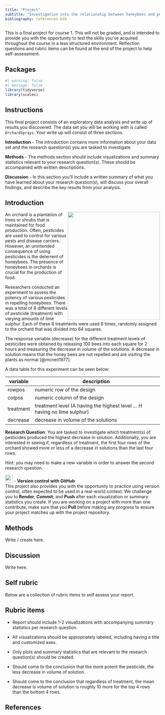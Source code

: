 ```yaml
---
title: "Project"
subtitle: "Investigation into the relationship between honeybees and pesticides on orchards"
bibliography: references.bib
---
```


::: callout-important
This is a final project for course 1. This will not be graded, and is intended to provide you with the opportunity to test the skills you've acquired throughout the course in a less structured environment. Reflection questions and rubric items can be found at the end of the project to help self-assessment.
:::

## Packages 

```r
#| warning: false
#| message: false
library(tidyverse)
library(scales)
```


## Instructions

This final project consists of an exploratory data analysis and write up of results you discovered. The data set you will be working with is called `OrchardSprays`. Your write up will consist of three sections.

**Introduction** - The introduction contains more information about your data set and the research question(s) you are tasked to investigate.  

**Methods** - The methods section should include visualizations and summary statistics relevant to your research question(s). These should be accompanied with written descriptions.

**Discussion** - In this section you’ll include a written summary of what you have learned about your research question(s), will discuss your overall findings, and describe the key results from your analysis.

## Introduction

![](images/orchard.jpg){style="float: right;" fig-align="center" width="300" height="350"}

An orchard is a plantation of trees or shrubs that is maintained for food production. Often, pesticides are used to control for various pests and disease carriers. However, an unintended consequence of using pesticides is the deterrent of honeybees. The presence of honeybees in orchards is crucial for the production of food.

Researchers conducted an experiment to assess the potency of various pesticides in repelling honeybees. There was a total of 8 different levels of pesticide (treatment) with varying amounts of lime sulphur. Each of these 8 treatments were used 8 times, randomly assigned to the orchard that was divided into 64 squares.

The response variable (decrease) for the different treatment levels of pesticides were obtained by releasing 100 bees into each square for 2 hours and measuring the decrease in volume of the solutions. A decrease in solution means that the honey bees are not repelled and are visiting the plants as normal [@mcneil1977]. 

A data table for this experiment can be seen below:

| variable  | description                                                               |
|-----------|---------------------------------------------------------------------------|
| rowpos    | numeric row of the design                                                 |
| colpos    | numeric column of the design                                              |
| treatment | treatment level (A having the highest level ... H having no lime sulphur) |
| decrease  | decrease in volume of the solutions                                       |

**Research Question**: You are tasked to investigate which treatment(s) of pesticides produced the highest decrease in solution. Additionally, you are interested in seeing if, regardless of treatment, the first four rows of the orchard showed more or less of a decrease in solutions than the last four rows. 

Hint: you may need to make a new variable in order to answer the second research question.

::: callout-important
![](images/github.png){fig-align="left" width="25" height="25"} - **Version control with GitHub** <br>
This project also provides you with the opportunity to practice using version control, often expected to be used in a real-world context. We challenge you to **Render**; **Commit**; and **Push** after each visualization or summary statistics you create. If you are working on a project with more than one contribute, make sure that you **Pull** before making any progress to ensure your project matches up with the project repository.
:::

## Methods 

Write / create here.


## Discussion

Write here.


## Self rubric

Below are a collection of rubric items to self assess your report.

::: {.callout-tip collapse="true"}
## Rubric items

-   Report should include 1-2 visualizations with accompanying summary statistics per research question. 

-   All visualizations should be appropriately labeled, including having a title and customized axes. 

-   Only plots and summary statistics that are relevant to the research question(s) should be created.

-   Should come to the conclusion that the more potent the pesticide, the less decrease in volume of solution. 

-   Should come to the conclusion that regardless of treatment, the mean decrease is volume of solution is roughly 10 more for the top 4 rows than the bottom 4 rows. 
:::

## References
